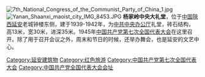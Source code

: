 [[File:7th_National_Congress_of_the_Communist_Party_of_China_1.jpg|thumb]]
[[File:Yanan_Shaanxi_maoist_city_IMG_8453.JPG|thumb]]
'''杨家岭中央大礼堂'''，位于[[中华人民共和国|中国]][[陕西省|陝西]][[延安市|延安]]老城钟楼东侧，建于1939-1942年，为[[中共中央办公厅|中共中央办公厅]]礼堂，砖石结构，高13米，宽30米，进深35米。1945年[[中国共产党第七次全国代表大会|中国共产党第七次全国代表大会]]在这里召开。除了用于召开会议之外，周末和节日的时候，还举办舞会，也是延安的文艺中心。


{{中国共产党全国代表大会会址}}
[[Category:延安建筑物|Category:延安建筑物]]
[[Category:红色旅游|Category:红色旅游]]
[[Category:中国共产党第七次全国代表大会|Category:中国共产党第七次全国代表大会]]
[[Category:中国共产党全国代表大会会址|Category:中国共产党全国代表大会会址]]